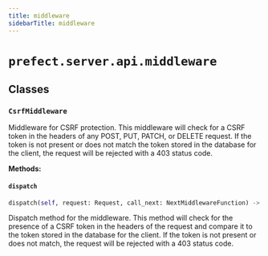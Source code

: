 ```yaml
---
title: middleware
sidebarTitle: middleware
---
```


# `prefect.server.api.middleware`

## Classes

### `CsrfMiddleware` <sup><a href="https://github.com/PrefectHQ/prefect/blob/main/src/prefect/server/api/middleware.py#L15" target="_blank"><Icon icon="github" style="width: 14px; height: 14px;" /></a></sup>


Middleware for CSRF protection. This middleware will check for a CSRF token
in the headers of any POST, PUT, PATCH, or DELETE request. If the token is
not present or does not match the token stored in the database for the
client, the request will be rejected with a 403 status code.


**Methods:**

#### `dispatch` <sup><a href="https://github.com/PrefectHQ/prefect/blob/main/src/prefect/server/api/middleware.py#L23" target="_blank"><Icon icon="github" style="width: 14px; height: 14px;" /></a></sup>

```python
dispatch(self, request: Request, call_next: NextMiddlewareFunction) -> Response
```

Dispatch method for the middleware. This method will check for the
presence of a CSRF token in the headers of the request and compare it
to the token stored in the database for the client. If the token is not
present or does not match, the request will be rejected with a 403
status code.

